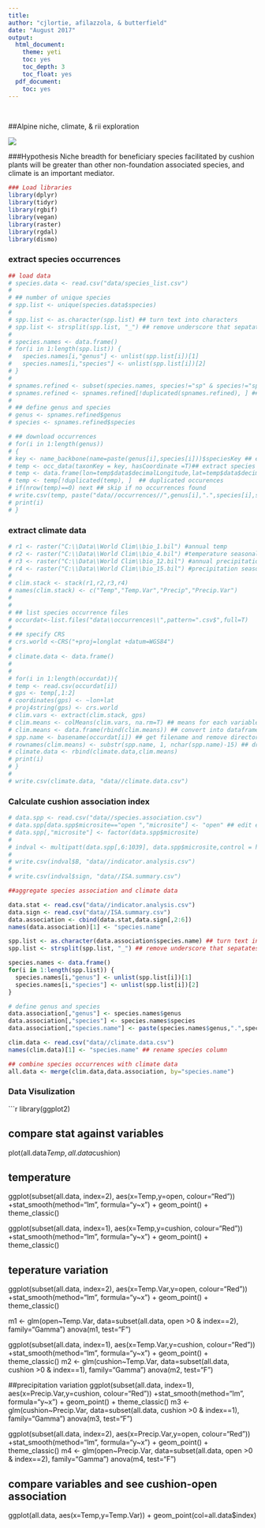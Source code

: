 ```yaml
---
title:
author: "cjlortie, afilazzola, & butterfield"
date: "August 2017"
output:
  html_document:
    theme: yeti
    toc: yes
    toc_depth: 3
    toc_float: yes
  pdf_document:
    toc: yes
---
```

<br>  

##Alpine niche, climate, & rii exploration
<br>

![](./change.jpg)
<br>

###Hypothesis
Niche breadth for beneficiary species facilitated by cushion plants will be greater than other non-foundation associated species, and climate is an important mediator.


```r
### Load libraries
library(dplyr)
library(tidyr)
library(rgbif)
library(vegan)
library(raster)
library(rgdal)
library(dismo)
```

### extract species occurrences
```r
## load data
# species.data <- read.csv("data/species_list.csv")
#
# ## number of unique species
# spp.list <- unique(species.data$species)
#
# spp.list <- as.character(spp.list) ## turn text into characters
# spp.list <- strsplit(spp.list, "_") ## remove underscore that sepatates species and genus
#
# species.names <- data.frame()
# for(i in 1:length(spp.list)) {
#   species.names[i,"genus"] <- unlist(spp.list[i])[1]
#   species.names[i,"species"] <- unlist(spp.list[i])[2]
# }
#
# spnames.refined <- subset(species.names, species!="sp" & species!="sp1" & species!="sp2" & species!="sp3" & species!="sp4" & species!="sp5" & species!="sp6" & species!="sp7" & species!="sp8" & species!="sp9") ## remove unknown species
# spnames.refined <- spnames.refined[!duplicated(spnames.refined), ] ## remove duplicates
#
# ## define genus and species
# genus <- spnames.refined$genus
# species <- spnames.refined$species

# ## download occurrences
# for(i in 1:length(genus))
# {
# key <- name_backbone(name=paste(genus[i],species[i]))$speciesKey ## extract species key from gbif
# temp <- occ_data(taxonKey = key, hasCoordinate =T)## extract species name from GBIF server
# temp <- data.frame(lon=temp$data$decimalLongitude,lat=temp$data$decimalLatitude,species.name=temp$data$name)
# temp <- temp[!duplicated(temp), ]  ## duplicated occurences
# if(nrow(temp)==0) next ## skip if no occurrences found
# write.csv(temp, paste("data//occurrences//",genus[i],".",species[i],sep=""),row.names=F) ##write csv with species occurences
# print(i)
# }
```

### extract climate data
```r

# r1 <- raster("C:\\Data\\World Clim\\bio_1.bil") #annual temp
# r2 <- raster("C:\\Data\\World Clim\\bio_4.bil") #temperature seasonality
# r3 <- raster("C:\\Data\\World Clim\\bio_12.bil") #annual precipitation
# r4 <- raster("C:\\Data\\World Clim\\bio_15.bil") #precipitation seasonality
# 
# clim.stack <- stack(r1,r2,r3,r4)
# names(clim.stack) <- c("Temp","Temp.Var","Precip","Precip.Var")
# 
# 
# ## list species occurrence files
# occurdat<-list.files("data\\occurrences\\",pattern=".csv$",full=T)
# 
# ## specify CRS
# crs.world <-CRS("+proj=longlat +datum=WGS84")
# 
# climate.data <- data.frame()
# 
# 
# for(i in 1:length(occurdat)){
# temp <- read.csv(occurdat[i])
# gps <- temp[,1:2]
# coordinates(gps) <- ~lon+lat
# proj4string(gps) <- crs.world
# clim.vars <- extract(clim.stack, gps)
# clim.means <- colMeans(clim.vars, na.rm=T) ## means for each variable
# clim.means <- data.frame(rbind(clim.means)) ## convert into dataframe
# spp.name <- basename(occurdat[i]) ## get filename and remove directory
# rownames(clim.means) <- substr(spp.name, 1, nchar(spp.name)-15) ## drop file extension and "occurrence"
# climate.data <- rbind(climate.data,clim.means)
# print(i)
# }
# 
# write.csv(climate.data, "data//climate.data.csv")
```

### Calculate cushion association index
```r
# data.spp <- read.csv("data//species.association.csv")
# data.spp[data.spp$microsite=="open ","microsite"] <- "open" ## edit error on open with space
# data.spp[,"microsite"] <- factor(data.spp$microsite)
# 
# indval <- multipatt(data.spp[,6:1039], data.spp$microsite,control = how(nperm=999))
# 
# write.csv(indval$B, "data//indicator.analysis.csv")
# 
# write.csv(indval$sign, "data//ISA.summary.csv")


```

```r

##aggregate species association and climate data

data.stat <- read.csv("data//indicator.analysis.csv")
data.sign <- read.csv("data//ISA.summary.csv")
data.association <- cbind(data.stat,data.sign[,2:6])
names(data.association)[1] <- "species.name"

spp.list <- as.character(data.association$species.name) ## turn text into characters
spp.list <- strsplit(spp.list, "_") ## remove underscore that sepatates species and genus

species.names <- data.frame()
for(i in 1:length(spp.list)) {
  species.names[i,"genus"] <- unlist(spp.list[i])[1]
  species.names[i,"species"] <- unlist(spp.list[i])[2]
}

# define genus and species
data.association[,"genus"] <- species.names$genus
data.association[,"species"] <- species.names$species
data.association[,"species.name"] <- paste(species.names$genus,".",species.names$species, sep="")

clim.data <- read.csv("data//climate.data.csv")
names(clim.data)[1] <- "species.name" ## rename species column

## combine species occurrences with climate data
all.data <- merge(clim.data,data.association, by="species.name")

```

### Data Visulization
```r
library(ggplot2)

## compare stat against variables
plot(all.data$Temp, all.data$cushion)

## temperature
ggplot(subset(all.data, index=2), aes(x=Temp,y=open, colour="Red")) +stat_smooth(method="lm", formula="y~x") + geom_point() + theme_classic()

ggplot(subset(all.data, index=1), aes(x=Temp,y=cushion, colour="Red")) +stat_smooth(method="lm", formula="y~x") + geom_point() + theme_classic()

## teperature variation
ggplot(subset(all.data, index=2), aes(x=Temp.Var,y=open, colour="Red")) +stat_smooth(method="lm", formula="y~x") + geom_point() + theme_classic()

m1 <- glm(open~Temp.Var,  data=subset(all.data, open >0 & index==2), family="Gamma")
anova(m1, test="F")

ggplot(subset(all.data, index=1), aes(x=Temp.Var,y=cushion, colour="Red")) +stat_smooth(method="lm", formula="y~x") + geom_point() + theme_classic()
m2 <- glm(cushion~Temp.Var,  data=subset(all.data, cushion >0 & index==1), family="Gamma")
anova(m2, test="F")

##precipitation variation
ggplot(subset(all.data, index=1), aes(x=Precip.Var,y=cushion, colour="Red")) +stat_smooth(method="lm", formula="y~x") + geom_point() + theme_classic()
m3 <- glm(cushion~Precip.Var,  data=subset(all.data, cushion >0 & index==1), family="Gamma")
anova(m3, test="F")

ggplot(subset(all.data, index=2), aes(x=Precip.Var,y=open, colour="Red")) +stat_smooth(method="lm", formula="y~x") + geom_point() + theme_classic()
m4 <- glm(open~Precip.Var,  data=subset(all.data, open >0 & index==2), family="Gamma")
anova(m4, test="F")


## compare variables and see cushion-open association

ggplot(all.data, aes(x=Temp,y=Temp.Var)) + geom_point(col=all.data$index)